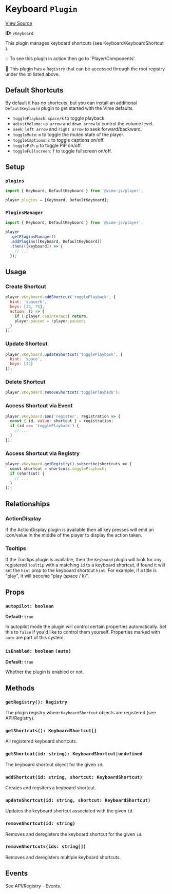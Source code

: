 
<Meta title="Packages/Player/Plugins/Keyboard/Keyboard" />

# Keyboard `Plugin`

[View Source](https://github.com/vime-js/vime/blob/master/packages/vime-player/src/plugins/keyboard/Keyboard.svelte)

**ID:** `vKeyboard`

This plugin manages keyboard shortcuts (see <LinkTo kind="packages-player-plugins-keyboard-keyboardshortcut--page">Keyboard/KeyboardShortcut</LinkTo> ).

💡 To see this plugin in action then go to 'Player/Components'.

📝 This plugin has a `Registry` that can be accessed through the root registry under the `ID` listed above.

## Default Shortcuts

By default it has no shortcuts, but you can install an additional `DefaultKeyboard` plugin to get 
started with the Vime defaults.

- `togglePlayback`: `space/k` to toggle playback.
- `adjustVolume`: `up arrow` and `down arrow` to control the volume level.
- `seek`: `left arrow` and `right arrow` to seek forward/backward.
- `toggleMute`: `m` to toggle the muted state of the player.
- `toggleCaptions`: `c` to toggle captions on/off.
- `togglePiP`: `p` to toggle PiP on/off.
- `toggleFullscreen`: `f` to toggle fullscreen on/off.

## Setup

### `plugins`

```js
import { Keyboard, DefaultKeyboard } from '@vime-js/player';

player.plugins = [Keyboard, DefaultKeyboard];
```

### `PluginsManager`

```js
import { Keyboard, DefaultKeyboard } from '@vime-js/player';

player
  .getPluginsManager()
  .addPlugins([Keyboard, DefaultKeyboard])
  .then(([keyboard]) => {
    // ...
  });
```

## Usage

### Create Shortcut

```js
player.vKeyboard.addShortcut('togglePlayback', {
  hint: 'space/k',
  keys: [32, 75],
  action: () => {
    if (!player.canInteract) return;
    player.paused = !player.paused;
  }
});
```

### Update Shortcut

```js
player.vKeyboard.updateShortcut('togglePlayback', {
  hint: 'space',
  keys: [32]
});
```

### Delete Shortcut

```js
player.vKeyboard.removeShortcut('togglePlayback');
```

### Access Shortcut via Event

```js
player.vKeyboard.$on('register', registration => {
  const { id, value: shortcut } = registration;
  if (id === 'togglePlayback') {
    // ...
  }
});
```

### Access Shortcut via Registry

```js
player.vKeyboard.getRegistry().subscribe(shortcuts => {
  const shortcut = shortcuts.togglePlayback;
  if (shortcut) {
    // ...
  }
});
```

## Relationships

### ActionDisplay

If the <LinkTo kind="packages-player-plugins-actiondisplay--page">ActionDisplay</LinkTo> plugin is 
available then all key presses will emit an icon/value in the middle of the player to display the action taken.

### Tooltips

If the <LinkTo kind="packages-player-plugins-tooltips-tooltips--page">Tooltips</LinkTo> plugin is available, 
then the `Keyboard` plugin will look for any registered `Tooltip` with a matching `id` to a keyboard shortcut, 
if found it will set the `hint` prop to the keyboard shortcut `hint`. For example, if a title is "play", 
it will become "play (space / k)".

## Props

### `autopilot: boolean`

**Default:** `true`

In autopilot mode the plugin will control certain properties automatically. Set this to `false` if you'd like to 
control them yourself. Properties marked with `auto` are part of this system.

### `isEnabled: boolean` `(auto)`

**Default:** `true`

Whether the plugin is enabled or not.

## Methods

### `getRegistry(): Registry`

The plugin registry where `KeyboardShortcut` objects are registered (see <LinkTo kind="api-registry--page">API/Registry</LinkTo>).

### `getShortcuts(): KeyboardShortcut[]`

All registered keyboard shortcuts.

### `getShortcut(id: string): KeyboardShortcut|undefined`

The keyboard shortcut object for the given `id`.

### `addShortcut(id: string, shortcut: KeyboardShortcut)`

Creates and regsiters a keyboard shortcut.

### `updateShortcut(id: string, shortcut: KeyboardShortcut)`

Updates the keyboard shortcut associated with the given `id`.

### `removeShortcut(id: string)`

Removes and deregisters the keyboard shortcut for the given `id`.

### `removeShortcuts(ids: string[])`

Removes and deregisters multiple keyboard shortcuts.

## Events

See <LinkTo kind="api-registry--page#events">API/Registry - Events.</LinkTo>